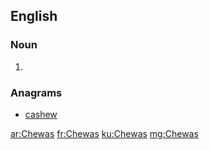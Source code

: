==English==

===Noun===
{{head|en}}

# {{plural of|Chewa}}

===Anagrams===
* [[cashew#English|cashew]]

[[ar:Chewas]]
[[fr:Chewas]]
[[ku:Chewas]]
[[mg:Chewas]]